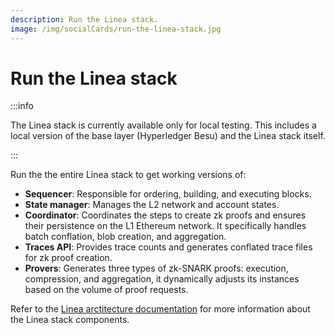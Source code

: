 ```yaml
---
description: Run the Linea stack.
image: /img/socialCards/run-the-linea-stack.jpg
---
```



# Run the Linea stack

:::info

The Linea stack is currently available only for local testing. This includes a local version of the
base layer (Hyperledger Besu) and the Linea stack itself.
 
:::

Run the the entire Linea stack to get working versions of:

- **Sequencer**: Responsible for ordering, building, and executing blocks.
- **State manager**: Manages the L2 network and account states.
- **Coordinator**: Coordinates the steps to create zk proofs and ensures their persistence on the
    L1 Ethereum network. It specifically handles batch conflation, blob creation, and aggregation.
- **Traces API**: Provides trace counts and generates conflated trace files for zk proof creation.
- **Provers**: Generates three types of zk-SNARK proofs: execution, compression, and aggregation, it dynamically
    adjusts its instances based on the volume of proof requests.

Refer to the [Linea arctitecture documentation](../../../../architecture/index.mdx) for more information
about the Linea stack components. 


<DocCardList />
